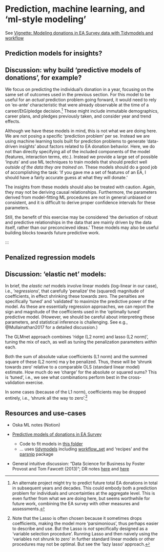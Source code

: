 # Prediction, machine learning, and 'ml-style modeling' {-#modeling}


See [Vignette: Modeling donations in EA Survey data with Tidymodels and workflow](modeling_vignettes/eas_ml_modeling_vignette.html)


## Prediction models for insights? {#pred-insights}


::: {.callout-note collapse="true"}

## Discussion: why build 'predictive models of donations', for example?

We focus on predicting the individual's donation in a year, focusing on the same set of outcomes used in the previous section. For this model to be useful for an *actual* prediction problem going forward, it would need to rely on 'ex-ante' characteristic that were already observable at the time of a career/EtG/pledge decision.^[An alternate project might try to predict future total EA donations in total in subsequent years and decades. This could embody both a prediction problem for individuals and uncertainties at the aggregate level. This is even further from what we are doing here, but seems worthwhile for future work, combining the EA survey with other measures and assessments.]  These might include immutable demographics, career plans, and pledges previously taken, and consider year and trend effects.

Although we have these models in mind, this is not what we are doing here. We are not posing a specific 'prediction problem' per se. Instead we are using machine learning tools built for prediction problems to generate 'data-driven insights' about factors related to EA donation behavior. Here, we do not than directly specifying all of the included components of the model (features, interaction terms, etc.). Instead we provide a large set of possible 'inputs' and use ML techniques to train models that should predict well *outside of the data they are trained on*. These models should do a good job of accomplishing the task: 'if you gave me a set of features of an EA, I should have a fairly accurate guess at what they will donate.'

The insights from these models should also be treated with caution. Again, they may not be deriving causal relationships. Furthermore, the parameters derived from model-fitting ML procedures are not in general unbiased or consistent, and it is difficult to derive proper confidence intervals for these parameters.

Still, the benefit of this exercise may be considered 'the derivation of robust and predictive relationships in the data that are mainly driven by the data itself, rather than our preconcieved ideas.' These models may also be useful building blocks towards future predictive work.
:::

:::


## Penalized regression models {#penalized-reg}

::: {.callout-note collapse="true"}

## Discussion: 'elastic net' models:

In brief, the *elastic net* models involve linear models (log-linear in
our case), i.e., '*regressions*', that carefully 'penalize' the
(squared) magnitude of coefficients, in effect shrinking these towards
zero. The penalties are specifically 'tuned' and 'validated' to maximize
the predictive power of the model. As these are essentially regression
approaches, we can report the sign and magnitude of the coefficients
used in the 'optimally tuned' predictive model. (However, we should be
careful about interpreting these parameters, and statistical inference
is challenging. See e.g., @Mullainathan2017 for a detailed discussion.)



The GLMnet approach combines 'ridge (L2 norm) and lasso (L2 norm)', tuning the mix of each, as well as tuning the penalization parameters *within* each.


Both the sum of absolute value coefficients (L1 norm) and the summed square of these (L2 norm) ma   y be penalized. Thus, these will be 'shrunk towards zero' relative to a comparable OLS (standard linear model)
 estimate. How much do we 'charge' for the absolute or squared sums? This is 'tuned', i.e., we see what combinations perform best in the cross-validation exercise.

In some cases (because of the L1 norm), coefficients may be dropped entirely, i.e., 'shrunk all the way to zero'.^[Note that the Lasso is often chosen because it sometimes drops coefficients, making the model more 'parsimonious', thus perhaps easier to describe and use. But the Lasso is *not* specifically designed as a 'variable selection procedure'. Running Lasso and then naively using the 'variables not shrunk to zero' in further standard linear models or other procedures may not be optimal. But see the 'lazy lasso' approach.]

:::


## Resources and use-cases

- Oska ML notes (Notion)

- [Predictive models of donations in EA Survey](https://rethinkpriorities.github.io/ea_data_public/eas_donations.html#predictive-models)
   - Code to fit models in [this folder](https://github.com/rethinkpriorities/ea-data/tree/master/analysis/predictive)
   - ... uses [tidymodels](https://www.tidymodels.org/) including [workflow_set](https://workflowsets.tidymodels.org/) and 'recipes' and the [parsnip](https://www.tidyverse.org/blog/2018/11/parsnip-0-0-1/) package

- General intuitive discussion: "Data Science for Business by Foster Provost and Tom Fawcett (2013)"; DR notes [here](https://daaronr.github.io/metrics_discussion/n-ds4bs.html) and [here](https://daaronr.github.io/metrics_discussion/control-ml.html)


